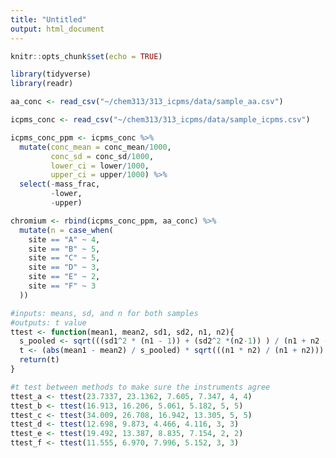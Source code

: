 ```yaml
---
title: "Untitled"
output: html_document
---
```


```r
knitr::opts_chunk$set(echo = TRUE)
```

```r
library(tidyverse)
library(readr)
```

```r
aa_conc <- read_csv("~/chem313/313_icpms/data/sample_aa.csv")

icpms_conc <- read_csv("~/chem313/313_icpms/data/sample_icpms.csv")
```

```r
icpms_conc_ppm <- icpms_conc %>%
  mutate(conc_mean = conc_mean/1000,
         conc_sd = conc_sd/1000,
         lower_ci = lower/1000,
         upper_ci = upper/1000) %>%
  select(-mass_frac,
         -lower,
         -upper)
```

```r
chromium <- rbind(icpms_conc_ppm, aa_conc) %>%
  mutate(n = case_when(
    site == "A" ~ 4,
    site == "B" ~ 5,
    site == "C" ~ 5,
    site == "D" ~ 3,
    site == "E" ~ 2,
    site == "F" ~ 3
  ))
```

```r
#inputs: means, sd, and n for both samples
#outputs: t value
ttest <- function(mean1, mean2, sd1, sd2, n1, n2){
  s_pooled <- sqrt(((sd1^2 * (n1 - 1)) + (sd2^2 *(n2-1)) ) / (n1 + n2 -2))
  t <- (abs(mean1 - mean2) / s_pooled) * sqrt(((n1 * n2) / (n1 + n2)))
  return(t)
}
```

```r
#t test between methods to make sure the instruments agree
ttest_a <- ttest(23.7337, 23.1362, 7.605, 7.347, 4, 4)
ttest_b <- ttest(16.913, 16.206, 5.061, 5.182, 5, 5)
ttest_c <- ttest(34.009, 26.708, 16.942, 13.305, 5, 5)
ttest_d <- ttest(12.698, 9.873, 4.466, 4.116, 3, 3)
ttest_e <- ttest(19.492, 13.387, 8.835, 7.154, 2, 2)
ttest_f <- ttest(11.555, 6.970, 7.996, 5.152, 3, 3)

```


